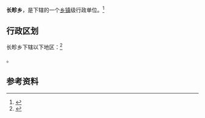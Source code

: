 {{中国乡级行政区|14/09/27/204/000}}

'''长畛乡'''，是{{PRC admin/fullname|14/09/27/204/000|3}}下辖的一个[[乡镇|乡镇]]级行政单位。<ref>{{PRC admin/ref sgc|{{PRC admin/parent|14/09/27/204/000}}}}</ref>

== 行政区划 ==

长畛乡下辖以下地区：<ref>{{PRC admin/ref sgc|14/09/27/204/000}}</ref>

{{PRC admin/children|14/09/27/204/000}}。

== 参考资料 ==

{{reflist}}

{{行政区划小作品}}
{{PRC admin/navcat|14/09/27/204/000}}